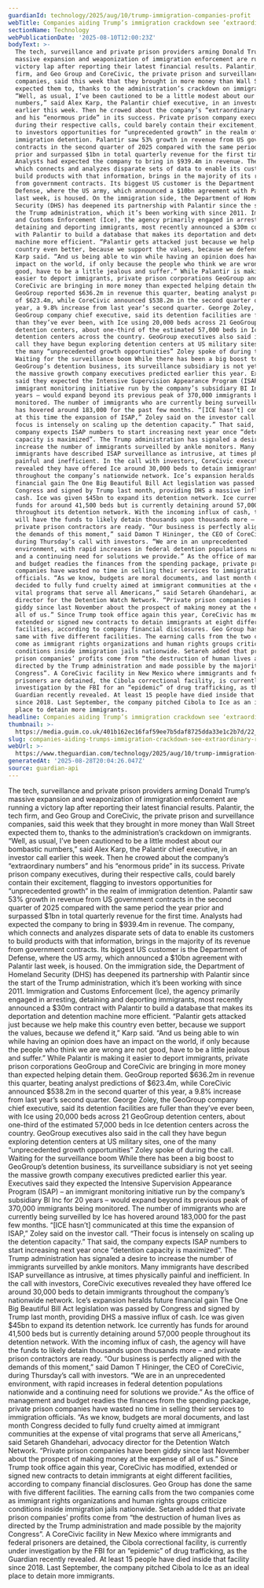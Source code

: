 ```yaml
---
guardianId: technology/2025/aug/10/trump-immigration-companies-profit
webTitle: Companies aiding Trump’s immigration crackdown see ‘extraordinary’ revenues
sectionName: Technology
webPublicationDate: '2025-08-10T12:00:23Z'
bodyText: >-
  The tech, surveillance and private prison providers arming Donald Trump’s
  massive expansion and weaponization of immigration enforcement are running a
  victory lap after reporting their latest financial results. Palantir, the tech
  firm, and Geo Group and CoreCivic, the private prison and surveillance
  companies, said this week that they brought in more money than Wall Street
  expected them to, thanks to the administration’s crackdown on immigrants.
  “Well, as usual, I’ve been cautioned to be a little modest about our bombastic
  numbers,” said Alex Karp, the Palantir chief executive, in an investor call
  earlier this week. Then he crowed about the company’s “extraordinary numbers”
  and his “enormous pride” in its success. Private prison company executives,
  during their respective calls, could barely contain their excitement, flagging
  to investors opportunities for “unprecedented growth” in the realm of
  immigration detention. Palantir saw 53% growth in revenue from US government
  contracts in the second quarter of 2025 compared with the same period the year
  prior and surpassed $1bn in total quarterly revenue for the first time.
  Analysts had expected the company to bring in $939.4m in revenue. The company,
  which connects and analyzes disparate sets of data to enable its customers to
  build products with that information, brings in the majority of its revenue
  from government contracts. Its biggest US customer is the Department of
  Defense, where the US army, which announced a $10bn agreement with Palantir
  last week, is housed. On the immigration side, the Department of Homeland
  Security (DHS) has deepened its partnership with Palantir since the start of
  the Trump administration, which it’s been working with since 2011. Immigration
  and Customs Enforcement (Ice), the agency primarily engaged in arresting,
  detaining and deporting immigrants, most recently announced a $30m contract
  with Palantir to build a database that makes its deportation and detention
  machine more efficient. “Palantir gets attacked just because we help make this
  country even better, because we support the values, because we defend it,”
  Karp said. “And us being able to win while having an opinion does have an
  impact on the world, if only because the people who think we are wrong are not
  good, have to be a little jealous and suffer.” While Palantir is making it
  easier to deport immigrants, private prison corporations GeoGroup and
  CoreCivic are bringing in more money than expected helping detain them.
  GeoGroup reported $636.2m in revenue this quarter, beating analyst predictions
  of $623.4m, while CoreCivic announced $538.2m in the second quarter of this
  year, a 9.8% increase from last year’s second quarter. George Zoley, the
  GeoGroup company chief executive, said its detention facilities are fuller
  than they’ve ever been, with Ice using 20,000 beds across 21 GeoGroup
  detention centers, about one-third of the estimated 57,000 beds in Ice
  detention centers across the country. GeoGroup executives also said in the
  call they have begun exploring detention centers at US military sites, one of
  the many “unprecedented growth opportunities” Zoley spoke of during the call.
  Waiting for the surveillance boom While there has been a big boost to
  GeoGroup’s detention business, its surveillance subsidiary is not yet seeing
  the massive growth company executives predicted earlier this year. Executives
  said they expected the Intensive Supervision Appearance Program (ISAP) – an
  immigrant monitoring initiative run by the company’s subsidiary BI Inc for 20
  years – would expand beyond its previous peak of 370,000 immigrants being
  monitored. The number of immigrants who are currently being surveilled by Ice
  has hovered around 183,000 for the past few months. “[ICE hasn’t] communicated
  at this time the expansion of ISAP,” Zoley said on the investor call. “Their
  focus is intensely on scaling up the detention capacity.” That said, the
  company expects ISAP numbers to start increasing next year once “detention
  capacity is maximized”. The Trump administration has signaled a desire to
  increase the number of immigrants surveilled by ankle monitors. Many
  immigrants have described ISAP surveillance as intrusive, at times physically
  painful and inefficient. In the call with investors, CoreCivic executives
  revealed they have offered Ice around 30,000 beds to detain immigrants
  throughout the company’s nationwide network. Ice’s expansion heralds future
  financial gain The One Big Beautiful Bill Act legislation was passed by
  Congress and signed by Trump last month, providing DHS a massive influx of
  cash. Ice was given $45bn to expand its detention network. Ice currently has
  funds for around 41,500 beds but is currently detaining around 57,000 people
  throughout its detention network. With the incoming influx of cash, the agency
  will have the funds to likely detain thousands upon thousands more – and
  private prison contractors are ready. “Our business is perfectly aligned with
  the demands of this moment,” said Damon T Hininger, the CEO of CoreCivic,
  during Thursday’s call with investors. “We are in an unprecedented
  environment, with rapid increases in federal detention populations nationwide
  and a continuing need for solutions we provide.” As the office of management
  and budget readies the finances from the spending package, private prison
  companies have wasted no time in selling their services to immigration
  officials. “As we know, budgets are moral documents, and last month Congress
  decided to fully fund cruelty aimed at immigrant communities at the expense of
  vital programs that serve all Americans,” said Setareh Ghandehari, advocacy
  director for the Detention Watch Network. “Private prison companies have been
  giddy since last November about the prospect of making money at the expense of
  all of us.” Since Trump took office again this year, CoreCivic has modified,
  extended or signed new contracts to detain immigrants at eight different
  facilities, according to company financial disclosures. Geo Group has done the
  same with five different facilities. The earning calls from the two companies
  come as immigrant rights organizations and human rights groups criticize
  conditions inside immigration jails nationwide. Setareh added that private
  prison companies’ profits come from “the destruction of human lives as
  directed by the Trump administration and made possible by the majority
  Congress”. A CoreCivic facility in New Mexico where immigrants and federal
  prisoners are detained, the Cibola correctional facility, is currently under
  investigation by the FBI for an “epidemic” of drug trafficking, as the
  Guardian recently revealed. At least 15 people have died inside that facility
  since 2018. Last September, the company pitched Cibola to Ice as an ideal
  place to detain more immigrants.
headline: Companies aiding Trump’s immigration crackdown see ‘extraordinary’ revenues
thumbnail: >-
  https://media.guim.co.uk/401b162ec16faf59ee7b5daf8725dda33e1c2b7d/22_0_3750_3001/500.jpg
slug: companies-aiding-trumps-immigration-crackdown-see-extraordinary-revenues
webUrl: >-
  https://www.theguardian.com/technology/2025/aug/10/trump-immigration-companies-profit
generatedAt: '2025-08-28T20:04:26.047Z'
source: guardian-api
---
```

The tech, surveillance and private prison providers arming Donald Trump’s massive expansion and weaponization of immigration enforcement are running a victory lap after reporting their latest financial results. Palantir, the tech firm, and Geo Group and CoreCivic, the private prison and surveillance companies, said this week that they brought in more money than Wall Street expected them to, thanks to the administration’s crackdown on immigrants. “Well, as usual, I’ve been cautioned to be a little modest about our bombastic numbers,” said Alex Karp, the Palantir chief executive, in an investor call earlier this week. Then he crowed about the company’s “extraordinary numbers” and his “enormous pride” in its success. Private prison company executives, during their respective calls, could barely contain their excitement, flagging to investors opportunities for “unprecedented growth” in the realm of immigration detention. Palantir saw 53% growth in revenue from US government contracts in the second quarter of 2025 compared with the same period the year prior and surpassed $1bn in total quarterly revenue for the first time. Analysts had expected the company to bring in $939.4m in revenue. The company, which connects and analyzes disparate sets of data to enable its customers to build products with that information, brings in the majority of its revenue from government contracts. Its biggest US customer is the Department of Defense, where the US army, which announced a $10bn agreement with Palantir last week, is housed. On the immigration side, the Department of Homeland Security (DHS) has deepened its partnership with Palantir since the start of the Trump administration, which it’s been working with since 2011. Immigration and Customs Enforcement (Ice), the agency primarily engaged in arresting, detaining and deporting immigrants, most recently announced a $30m contract with Palantir to build a database that makes its deportation and detention machine more efficient. “Palantir gets attacked just because we help make this country even better, because we support the values, because we defend it,” Karp said. “And us being able to win while having an opinion does have an impact on the world, if only because the people who think we are wrong are not good, have to be a little jealous and suffer.” While Palantir is making it easier to deport immigrants, private prison corporations GeoGroup and CoreCivic are bringing in more money than expected helping detain them. GeoGroup reported $636.2m in revenue this quarter, beating analyst predictions of $623.4m, while CoreCivic announced $538.2m in the second quarter of this year, a 9.8% increase from last year’s second quarter. George Zoley, the GeoGroup company chief executive, said its detention facilities are fuller than they’ve ever been, with Ice using 20,000 beds across 21 GeoGroup detention centers, about one-third of the estimated 57,000 beds in Ice detention centers across the country. GeoGroup executives also said in the call they have begun exploring detention centers at US military sites, one of the many “unprecedented growth opportunities” Zoley spoke of during the call. Waiting for the surveillance boom While there has been a big boost to GeoGroup’s detention business, its surveillance subsidiary is not yet seeing the massive growth company executives predicted earlier this year. Executives said they expected the Intensive Supervision Appearance Program (ISAP) – an immigrant monitoring initiative run by the company’s subsidiary BI Inc for 20 years – would expand beyond its previous peak of 370,000 immigrants being monitored. The number of immigrants who are currently being surveilled by Ice has hovered around 183,000 for the past few months. “[ICE hasn’t] communicated at this time the expansion of ISAP,” Zoley said on the investor call. “Their focus is intensely on scaling up the detention capacity.” That said, the company expects ISAP numbers to start increasing next year once “detention capacity is maximized”. The Trump administration has signaled a desire to increase the number of immigrants surveilled by ankle monitors. Many immigrants have described ISAP surveillance as intrusive, at times physically painful and inefficient. In the call with investors, CoreCivic executives revealed they have offered Ice around 30,000 beds to detain immigrants throughout the company’s nationwide network. Ice’s expansion heralds future financial gain The One Big Beautiful Bill Act legislation was passed by Congress and signed by Trump last month, providing DHS a massive influx of cash. Ice was given $45bn to expand its detention network. Ice currently has funds for around 41,500 beds but is currently detaining around 57,000 people throughout its detention network. With the incoming influx of cash, the agency will have the funds to likely detain thousands upon thousands more – and private prison contractors are ready. “Our business is perfectly aligned with the demands of this moment,” said Damon T Hininger, the CEO of CoreCivic, during Thursday’s call with investors. “We are in an unprecedented environment, with rapid increases in federal detention populations nationwide and a continuing need for solutions we provide.” As the office of management and budget readies the finances from the spending package, private prison companies have wasted no time in selling their services to immigration officials. “As we know, budgets are moral documents, and last month Congress decided to fully fund cruelty aimed at immigrant communities at the expense of vital programs that serve all Americans,” said Setareh Ghandehari, advocacy director for the Detention Watch Network. “Private prison companies have been giddy since last November about the prospect of making money at the expense of all of us.” Since Trump took office again this year, CoreCivic has modified, extended or signed new contracts to detain immigrants at eight different facilities, according to company financial disclosures. Geo Group has done the same with five different facilities. The earning calls from the two companies come as immigrant rights organizations and human rights groups criticize conditions inside immigration jails nationwide. Setareh added that private prison companies’ profits come from “the destruction of human lives as directed by the Trump administration and made possible by the majority Congress”. A CoreCivic facility in New Mexico where immigrants and federal prisoners are detained, the Cibola correctional facility, is currently under investigation by the FBI for an “epidemic” of drug trafficking, as the Guardian recently revealed. At least 15 people have died inside that facility since 2018. Last September, the company pitched Cibola to Ice as an ideal place to detain more immigrants.
